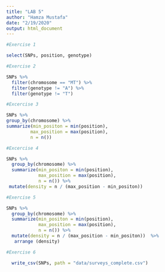 ```yaml
---
title: "LAB 5"
author: "Hamza Mustafa"
date: "2/19/2020"
output: html_document
---
```





```r
#Exercise 1

select(SNPs, position, genotype)

```


```r
#Exercise 2

SNPs %>%
  filter(chromosome == "MT") %>% 
  filter(genotype != "A") %>% 
  filter(genotype != "T") 


```


```r
#Excercise 3

SNPs %>%
group_by(chromosome) %>% 
summarize(min_positon = min(position), 
         max_position = max(position), 
         n = n())
```


```r
#Excercise 4  

SNPs %>%
  group_by(chromosome) %>% 
  summarize(min_positon = min(position), 
            max_position = max(position), 
            n = n()) %>%
 mutate(density = n / (max_position - min_positon))
```


```r
#Exercise 5

SNPs %>%
  group_by(chromosome) %>% 
  summarize(min_positon = min(position), 
            max_position = max(position), 
            n = n()) %>% 
  mutate(density = n / (max_position - min_positon))  %>% 
   arrange (density)

```

```r

#Exercise 6

  write_csv(SNPs, path = "data/surveys_complete.csv")



```

